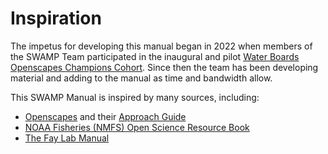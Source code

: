 # Inspiration

The impetus for developing this manual began in 2022 when members of the SWAMP Team participated in the inaugural and pilot [Water Boards Openscapes Champions Cohort](https://cawaterboarddatacenter.github.io/swrcb-openscapes/cohorts/swrcb_2022.html). Since then the team has been developing material and adding to the manual as time and bandwidth allow.

This SWAMP Manual is inspired by many sources, including:

-   [Openscapes](https://www.openscapes.org/) and their [Approach Guide](https://openscapes.github.io/approach-guide/)
-   [NOAA Fisheries (NMFS) Open Science Resource Book](https://nmfs-opensci.github.io/ResourceBook/)
-   [The Fay Lab Manual](https://thefaylab.github.io/lab-manual/)
